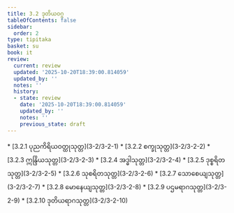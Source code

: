 ```yaml
---
title: 3.2 ဒုတိယဝဂ္ဂ
tableOfContents: false
sidebar:
  order: 2
type: tipitaka
basket: su
book: it
review:
  current: review
  updated: '2025-10-20T18:39:00.814059'
  updated_by: ''
  notes: ''
  history:
  - state: review
    date: '2025-10-20T18:39:00.814059'
    updated_by: ''
    notes: ''
    previous_state: draft
---
```



<DynamicBreadcrumb />


<ReviewStatus review={frontmatter.review} showDetails={true} />

<HypothesisAnnotation frontmatter={frontmatter} />



<TableOfContents book="it" section="3.2">
* [3.2.1 ပုညကိရိယဝတ္ထုသုတ္တ](3-2/3-2-1)
* [3.2.2 စက္ခုသုတ္တ](3-2/3-2-2)
* [3.2.3 ဣန္ဒြိယသုတ္တ](3-2/3-2-3)
* [3.2.4 အဒ္ဓါသုတ္တ](3-2/3-2-4)
* [3.2.5 ဒုစ္စရိတသုတ္တ](3-2/3-2-5)
* [3.2.6 သုစရိတသုတ္တ](3-2/3-2-6)
* [3.2.7 သောစေယျသုတ္တ](3-2/3-2-7)
* [3.2.8 မောနေယျသုတ္တ](3-2/3-2-8)
* [3.2.9 ပဌမရာဂသုတ္တ](3-2/3-2-9)
* [3.2.10 ဒုတိယရာဂသုတ္တ](3-2/3-2-10)
</TableOfContents>